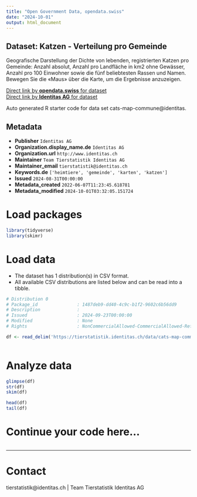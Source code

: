 ```yaml
---
title: "Open Government Data, opendata.swiss"
date: "2024-10-01"
output: html_document
---
```


## Dataset: Katzen - Verteilung pro Gemeinde

Geografische Darstellung der Dichte von lebenden, registrierten Katzen pro Gemeinde: Anzahl absolut, Anzahl pro Landfläche in km2 ohne Gewässer, Anzahl pro 100 Einwohner sowie die fünf beliebtesten Rassen und Namen. Bewegen Sie die «Maus» über die Karte, um die Ergebnisse anzuzeigen.

[Direct link by **opendata.swiss** for dataset](https://opendata.swiss/de/dataset/katzen-verteilung-pro-gemeinde)<br>
[Direct link by **Identitas AG** for dataset](https://tierstatistik.identitas.ch/)

Auto generated R starter code for data set cats-map-commune@identitas.

## Metadata

- **Publisher** `Identitas AG`
- **Organization.display_name.de** `Identitas AG`
- **Organization.url** `http://www.identitas.ch`
- **Maintainer** `Team Tierstatistik Identitas AG`
- **Maintainer_email** `tierstatistik@identitas.ch`
- **Keywords.de** `['heimtiere', 'gemeinde', 'karten', 'katzen']`
- **Issued** `2024-08-31T00:00:00`
- **Metadata_created** `2022-06-07T11:23:45.618781`
- **Metadata_modified** `2024-10-01T03:32:05.151724`


# Load packages

```r

library(tidyverse)
library(skimr)

```

# Load data

-   The dataset has 1 distribution(s) in CSV format.
-   All available CSV distributions are listed below and can be read into a tibble.

```r

# Distribution 0
# Package_id               : 1487deb9-dd40-4c9c-b1f2-9602c6b56dd9
# Description              : 
# Issued                   : 2024-09-23T00:00:00
# Modified                 : None
# Rights                   : NonCommercialAllowed-CommercialAllowed-ReferenceRequired

df <- read_delim('https://tierstatistik.identitas.ch/data/cats-map-commune.csv')



```

# Analyze data

```r

glimpse(df)
str(df)
skim(df)

head(df)
tail(df)

```

# Continue your code here...

```r

```

------------------------------------------------------------------------

# Contact

tierstatistik@identitas.ch | Team Tierstatistik Identitas AG
